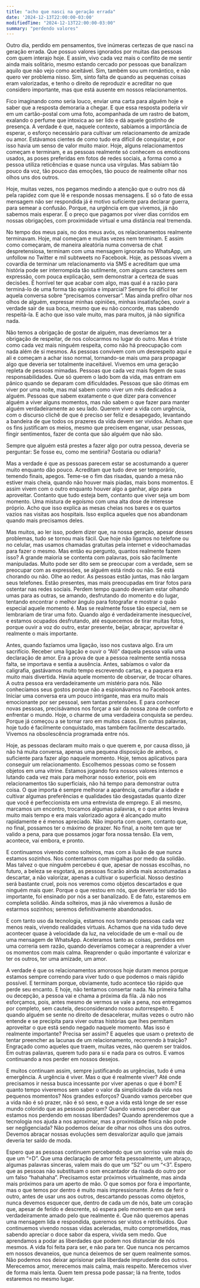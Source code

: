 ```yaml
---
title: "acho que nasci na geração errada"
date: '2024-12-13T22:00:00-03:00'
modifiedTime: "2024-12-13T22:00:00-03:00"
summary: "perdendo valores"
---
```


Outro dia, perdido em pensamentos, tive inúmeras certezas de que nasci na geração errada. Que possuo valores ignorados por muitas das pessoas com quem interajo hoje. E assim, vivo cada vez mais o conflito de me sentir ainda mais solitário, mesmo estando cercado por pessoas que banalizam aquilo que não vejo como aceitável. Sim, também sou um romântico, e não quero ver problema nisso. Sim, sinto falta de quando as pequenas coisas eram valorizadas, e tenho o direito de reproduzir e acreditar no que considero importante, mas que está ausente em nossos relacionamentos.

Fico imaginando como seria louco, enviar uma carta para alguém hoje e saber que a resposta demoraria a chegar. E que essa resposta poderia vir em um cartão-postal com uma foto, acompanhada de um rastro de batom, exalando o perfume que intoxica ao ser lido e dá aquele gostinho de presença. A verdade é que, naquele contexto, sabíamos a importância de esperar, o esforço necessário para cultivar um relacionamento de amizade ou amor. Estávamos cientes de como tudo era difícil de conquistar, e por isso havia um senso de valor muito maior. Hoje, alguns relacionamentos começam e terminam, e as pessoas realmente só conhecem os emoticons usados, as poses preferidas em fotos de redes sociais, a forma como a pessoa utiliza reticências e quase nunca usa vírgulas. Mas sabiam tão pouco da voz, tão pouco das emoções, tão pouco de realmente olhar nos olhos uns dos outros.

Hoje, muitas vezes, nos pegamos medindo a atenção que o outro nos dá pela rapidez com que lê e responde nossas mensagens. E só o fato de essa mensagem não ser respondida já é motivo suficiente para declarar guerra, para semear a confusão. Porque, na urgência em que vivemos, já não sabemos mais esperar. É o preço que pagamos por viver dias corridos em nossas obrigações, com proximidade virtual e uma distância real tremenda.

No tempo dos meus pais, no dos meus avós, os relacionamentos realmente terminavam. Hoje, mal começam e muitas vezes nem terminam. E assim como começaram, de maneira aleatória numa conversa de chat despretensiosa, terminam com uma mensagem ignorada no WhatsApp, um unfollow no Twitter e mil subtweets no Facebook. Hoje, as pessoas vivem a covardia de terminar um relacionamento via SMS e acreditam que uma história pode ser interrompida tão sutilmente, com alguns caracteres sem expressão, com pouca explicação, sem demonstrar a certeza de suas decisões. É horrível ter que acabar com algo, mas qual é a razão para terminá-lo de uma forma tão egoísta e imparcial? Sempre foi difícil ter aquela conversa sobre “precisamos conversar”. Mas ainda prefiro olhar nos olhos de alguém, expressar minhas opiniões, minhas insatisfações, ouvir a verdade sair de sua boca, mesmo que eu não concorde, mas sabendo respeitá-la. E acho que isso vale muito, mas para muitos, já não significa nada.

Não temos a obrigação de gostar de alguém, mas deveríamos ter a obrigação de respeitar, de nos colocarmos no lugar do outro. Mas é triste como cada vez mais ninguém respeita, como não há preocupação com nada além de si mesmos. As pessoas convivem com um desrespeito aqui e ali e começam a achar isso normal, tornando-se mais uma para propagar algo que deveria ser totalmente inaceitável. Vivemos em uma geração repleta de pessoas mimadas. Pessoas que cada vez mais fogem de suas responsabilidades. Que só querem o lado bom da vida, mas entram em pânico quando se deparam com dificuldades. Pessoas que são ótimas em viver por uma noite, mas mal sabem como viver um mês dedicados a alguém. Pessoas que sabem exatamente o que dizer para convencer alguém a viver alguns momentos, mas não sabem o que fazer para manter alguém verdadeiramente ao seu lado. Querem viver a vida com urgência, com o discurso clichê de que é preciso ser feliz e desapegado, levantando a bandeira de que todos os prazeres da vida devem ser vividos. Acham que os fins justificam os meios, mesmo que precisem enganar, usar pessoas, fingir sentimentos, fazer de conta que são alguém que não são.

Sempre que alguém está prestes a fazer algo por outra pessoa, deveria se perguntar: Se fosse eu, como me sentiria? Gostaria ou odiaria?

Mas a verdade é que as pessoas parecem estar se acostumando a querer muito enquanto dão pouco. Acreditam que tudo deve ser temporário, temendo finais, apegos. Teme-se o fim das risadas, quando a mesa não estiver mais cheia, quando não houver mais piadas, mais bons momentos. E assim vivem com o outro enquanto houver algo a ganhar, algo para aproveitar. Contanto que tudo esteja bem, contanto que viver seja um bom momento. Uma mistura de egoísmo com uma alta dose de interesse próprio. Acho que isso explica as mesas cheias nos bares e os quartos vazios nas visitas aos hospitais. Isso explica aqueles que nos abandonam quando mais precisamos deles.

Mas muitos, ao ler isso, podem dizer que, na nossa geração, apesar desses problemas, tudo se tornou mais fácil. Que hoje não ligamos no telefone ou no celular, mas usamos chamadas gratuitas pela internet e videochamadas para fazer o mesmo. Mas então eu pergunto, quantos realmente fazem isso? A grande maioria se contenta com palavras, pois são facilmente manipuladas. Muito pode ser dito sem se preocupar com a verdade, sem se preocupar com as expressões, se alguém está rindo ou não. Se está chorando ou não. Olhe ao redor. As pessoas estão juntas, mas não largam seus telefones. Estão presentes, mas mais preocupadas em tirar fotos para ostentar nas redes sociais. Perdem tempo quando deveriam estar olhando umas para as outras, se amando, desfrutando do momento e do lugar, tentando encontrar o melhor ângulo para fotografar e mostrar o quão especial aquele momento é. Mas se realmente fosse tão especial, nem se lembrariam de tirar uma foto. Quando algo é verdadeiramente inesquecível, e estamos ocupados desfrutando, até esquecemos de tirar muitas fotos, porque ouvir a voz do outro, estar presente, beijar, abraçar, aproveitar é realmente o mais importante.

Antes, quando fazíamos uma ligação, isso nos custava algo. Era um sacrifício. Receber uma ligação e ouvir o “Alô” daquela pessoa valia uma declaração de amor. Era a prova de que a pessoa realmente sentia nossa falta, se importava e sentia a ausência. Antes, sabíamos o valor da caligrafia, gastávamos muito tempo escrevendo cartas, e a paquera era muito mais divertida. Havia aquele momento de observar, de trocar olhares. A outra pessoa era verdadeiramente um mistério para nós. Não conhecíamos seus gostos porque não a espionávamos no Facebook antes. Iniciar uma conversa era um pouco intrigante, mas era muito mais emocionante por ser pessoal, sem tantas pretensões. E para conhecer novas pessoas, precisávamos nos forçar a sair da nossa zona de conforto e enfrentar o mundo. Hoje, o charme de uma verdadeira conquista se perdeu. Porque já começou a se tornar raro em muitos casos. Em outras palavras, hoje tudo é facilmente conquistado, mas também facilmente descartado. Vivemos na obsolescência programada entre nós.

Hoje, as pessoas declaram muito mais o que querem e, por causa disso, já não há muita conversa, apenas uma pequena disposição de ambos, o suficiente para fazer algo naquele momento. Hoje, temos aplicativos para conseguir um relacionamento. Escolhemos pessoas como se fossem objetos em uma vitrine. Estamos jogando fora nossos valores internos e lutando cada vez mais para melhorar nosso exterior, pois em relacionamentos tão superficiais, não há tempo para demonstrar outra coisa. O que importa é sempre melhorar a aparência, camuflar a idade e cultivar algumas preferências e qualidades tão desgastadas quanto dizer que você é perfeccionista em uma entrevista de emprego. E ali mesmo, marcamos um encontro, trocamos algumas palavras, e o que antes levava muito mais tempo e era mais valorizado agora é alcançado muito rapidamente e é menos apreciado. Não importa com quem, contanto que, no final, possamos ter o máximo de prazer. No final, a noite tem que ter valido a pena, para que possamos jogar fora nossa tensão. Ela vem, acontece, vai embora, e pronto.

E continuamos vivendo como solteiros, mas com a ilusão de que nunca estamos sozinhos. Nos contentamos com migalhas por medo da solidão. Mas talvez o que ninguém percebeu é que, apesar de nossas escolhas, no futuro, a beleza se esgotará, as pessoas ficarão ainda mais acostumadas a descartar, a não valorizar, apenas a cultivar o superficial. Nosso destino será bastante cruel, pois nos veremos como objetos descartados e que ninguém mais quer. Porque o que restou em nós, que deveria ter sido tão importante, foi ensinado por nós a ser banalizado. E de fato, estaremos em completa solidão. Ainda solteiros, mas já não viveremos a ilusão de estarmos sozinhos; seremos definitivamente abandonados.

E com tanto uso da tecnologia, estamos nos tornando pessoas cada vez menos reais, vivendo realidades virtuais. Achamos que na vida tudo deve acontecer quase à velocidade da luz, na velocidade de um e-mail ou de uma mensagem de WhatsApp. Aceleramos tanto as coisas, perdidos em uma correria sem razão, quando deveríamos começar a reaprender a viver os momentos com mais calma. Reaprender o quão importante é valorizar e ter os outros, ter uma amizade, um amor.

A verdade é que os relacionamentos amorosos hoje duram menos porque estamos sempre correndo para viver tudo o que podemos o mais rápido possível. E terminam porque, obviamente, tudo acontece tão rápido que perde seu encanto. E hoje, não tentamos consertar nada. Na primeira falha ou decepção, a pessoa vai e chama a próxima da fila. Já não nos esforçamos, pois, antes mesmo de vermos se vale a pena, nos entregamos por completo, sem cautela, desconsiderando nosso autorrespeito. E quando alguém se sente no direito de desacelerar, muitas vezes o outro não entende e se precipita para viver outras histórias que lhes permitam aproveitar o que está sendo negado naquele momento. Mas isso é realmente importante? Precisa ser assim? E aqueles que usam o pretexto de tentar preencher as lacunas de um relacionamento, recorrendo à traição? Engraçado como aqueles que traem, muitas vezes, não querem ser traídos. Em outras palavras, querem tudo para si e nada para os outros. E vamos continuando a nos perder em nossos desejos.

E muitos continuam assim, sempre justificando as urgências, tudo é uma emergência. A urgência é viver. Mas o que é realmente viver? Até onde precisamos ir nessa busca incessante por viver apenas o que é bom? E quanto tempo viveremos sem saber o valor da simplicidade da vida nos pequenos momentos? Nos grandes esforços? Quando vamos perceber que a vida não é só prazer, não é só sexo, e que a vida está longe de ser esse mundo colorido que as pessoas postam? Quando vamos perceber que estamos nos perdendo em nossas liberdades? Quando aprenderemos que a tecnologia nos ajuda a nos aproximar, mas a proximidade física não pode ser negligenciada? Não podemos deixar de olhar nos olhos uns dos outros. Devemos abraçar nossas evoluções sem desvalorizar aquilo que jamais deveria ter saído de moda.

Espero que as pessoas continuem percebendo que um sorriso vale mais do que um “=D”. Que uma declaração de amor feita pessoalmente, um abraço, algumas palavras sinceras, valem mais do que um “S2” ou um “&lt;3”. Espero que as pessoas não substituam o som encantador da risada do outro por um falso “hahahaha”. Precisamos estar próximos virtualmente, mas ainda mais próximos para um aperto de mão. O que somos por fora é importante, mas o que temos por dentro é muito mais impressionante. Antes de ferir o outro, antes de usar uns aos outros, descartando pessoas como objetos, nunca devemos esquecer que, dentro de cada um de nós, bate um coração que, apesar de ferido e descrente, só espera pelo momento em que será verdadeiramente amado pelo que realmente é. Que não queremos apenas uma mensagem lida e respondida, queremos ser vistos e retribuídos. Que continuemos vivendo nossas vidas aceleradas, muito comprometidos, mas sabendo apreciar o doce sabor da espera, vivida sem medo. Que aprendamos a podar as liberdades que podem nos distanciar de nós mesmos. A vida foi feita para ser, e não para ter. Que nunca nos percamos em nossos devaneios, que nunca deixemos de ser quem realmente somos. Não podemos nos deixar aprisionar pela liberdade imprudente dos outros. Merecemos amor, merecemos mais calma, mais respeito. Merecemos viver de forma mais lenta. Quem tem pressa pode passar; lá na frente, todos estaremos no mesmo lugar.
